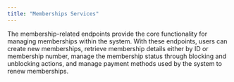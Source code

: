 ---
title: "Memberships Services"
---

The membership-related endpoints provide the core functionality for managing memberships within the system. With these endpoints, users can create new memberships, retrieve membership details either by ID or membership number, manage the membership status through blocking and unblocking actions, and manage payment methods used by the system to renew memberships. 
